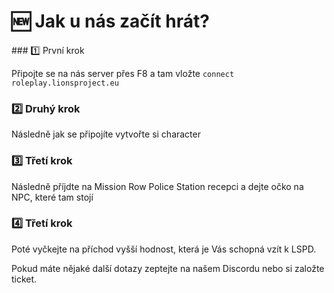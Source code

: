 
# 🆕 Jak u nás začít hrát?

<Steps>
### 1️⃣ První krok
 
Připojte se na nás server přes F8 a tam vložte `connect roleplay.lionsproject.eu`
 
### 2️⃣ Druhý krok
 
Následně jak se připojíte vytvořte si character

### 3️⃣ Třetí krok

Následně příjdte na Mission Row Police Station recepci a dejte očko na NPC, které tam stojí

### 4️⃣ Třetí krok

Poté vyčkejte na příchod vyšší hodnost, která je Vás schopná vzít k LSPD.

</Steps>

<Callout type="info" emoji="ℹ️">
  Pokud máte nějaké další dotazy zeptejte na našem Discordu nebo si založte
  ticket.
</Callout>
